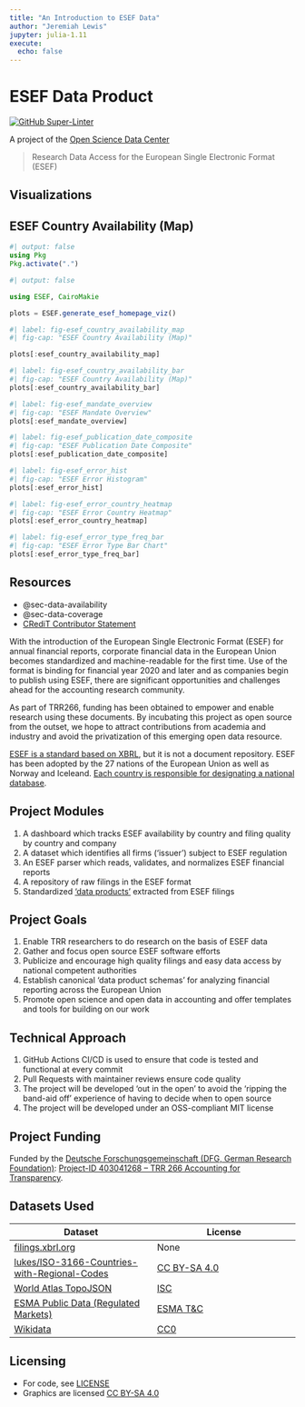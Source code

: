 ```yaml
---
title: "An Introduction to ESEF Data"
author: "Jeremiah Lewis"
jupyter: julia-1.11
execute:
  echo: false
---
```


# ESEF Data Product

[![GitHub Super-Linter](https://github.com/trr266/esef-website/workflows/Lint%20Code%20Base/badge.svg)](https://github.com/marketplace/actions/super-linter)

A project of the [Open Science Data Center][c02]

> Research Data Access for the European Single Electronic Format (ESEF)

## Visualizations

## ESEF Country Availability (Map)

```julia
#| output: false
using Pkg
Pkg.activate(".")
```

```julia
#| output: false

using ESEF, CairoMakie

plots = ESEF.generate_esef_homepage_viz()
```

```julia
#| label: fig-esef_country_availability_map
#| fig-cap: "ESEF Country Availability (Map)"

plots[:esef_country_availability_map]
```

```julia
#| label: fig-esef_country_availability_bar
#| fig-cap: "ESEF Country Availability (Map)"
plots[:esef_country_availability_bar]
```


```julia
#| label: fig-esef_mandate_overview
#| fig-cap: "ESEF Mandate Overview"
plots[:esef_mandate_overview]
```

```julia
#| label: fig-esef_publication_date_composite
#| fig-cap: "ESEF Publication Date Composite"
plots[:esef_publication_date_composite]
```

```julia
#| label: fig-esef_error_hist
#| fig-cap: "ESEF Error Histogram"
plots[:esef_error_hist]
```

```julia
#| label: fig-esef_error_country_heatmap
#| fig-cap: "ESEF Error Country Heatmap"
plots[:esef_error_country_heatmap]
```

```julia
#| label: fig-esef_error_type_freq_bar
#| fig-cap: "ESEF Error Type Bar Chart"
plots[:esef_error_type_freq_bar]
```


## Resources

- @sec-data-availability
- @sec-data-coverage
- [CRediT Contributor Statement](docs/contributors.yaml)

With the introduction of the European Single Electronic Format (ESEF) for annual financial reports, corporate financial data
in the European Union becomes standardized and machine-readable for the first time. Use of the format is binding for
financial year 2020 and later and as companies begin to publish using ESEF, there are significant opportunities and challenges ahead
for the accounting research community.

As part of TRR266, funding has been obtained to empower and enable research using these documents.
By incubating this project as open source from the outset, we hope to attract contributions from academia and industry
and avoid the privatization of this emerging open data resource.

[ESEF is a standard based on XBRL][esef_home], but it is not a document repository. ESEF has been adopted by the 27 nations
of the European Union as well as Norway and Iceleand.
[Each country is responsible for designating a national database][competent_authorities].

## Project Modules

1. A dashboard which tracks ESEF availability by country and filing quality by country and company
2. A dataset which identifies all firms ('issuer') subject to ESEF regulation
3. An ESEF parser which reads, validates, and normalizes ESEF financial reports
4. A repository of raw filings in the ESEF format
5. Standardized ['data products'][data_product] extracted from ESEF filings

## Project Goals

1. Enable TRR researchers to do research on the basis of ESEF data
2. Gather and focus open source ESEF software efforts
3. Publicize and encourage high quality filings and easy data access by national competent authorities
4. Establish canonical 'data product schemas' for analyzing financial reporting across the European Union
5. Promote open science and open data in accounting and offer templates and tools for building on our work

## Technical Approach

1. GitHub Actions CI/CD is used to ensure that code is tested and functional at every commit
2. Pull Requests with maintainer reviews ensure code quality
3. The project will be developed 'out in the open' to avoid the 'ripping the band-aid off' experience of having to decide when to open source
4. The project will be developed under an OSS-compliant MIT license

## Project Funding

Funded by the [Deutsche Forschungsgemeinschaft (DFG, German Research Foundation)][dfg]: [Project-ID 403041268 – TRR 266 Accounting for Transparency][trr_266].

[esef_home]: https://www.esma.europa.eu/policy-activities/corporate-disclosure/european-single-electronic-format
[competent_authorities]: https://www.esma.europa.eu/access-regulated-information
[data_product]: https://martinfowler.com/articles/data-mesh-principles.html#DataAsAProduct
[trr_266]: https://www.accounting-for-transparency.de
[dfg]: https://www.dfg.de
[c02]: https://www.accounting-for-transparency.de/project/open-science-data-center/


## Datasets Used

| Dataset | License |
| -- | -- |
| [filings.xbrl.org][xbrl_filings] | None |
| [lukes/ISO-3166-Countries-with-Regional-Codes][iso_3166] | [CC BY-SA 4.0][cc_by_sa] |
| [World Atlas TopoJSON][world_atlas] | [ISC][isc] |
| [ESMA Public Data (Regulated Markets)][esma_api] | [ESMA T&C][esma_tc] |
| [Wikidata][wikidata] | [CC0][cc_0] |
## Licensing

- For code, see [LICENSE](LICENSE)
- Graphics are licensed [CC BY-SA 4.0][cc_by_sa]

[xbrl_filings]: https://filings.xbrl.org/about.html
[iso_3166]: https://github.com/lukes/ISO-3166-Countries-with-Regional-Codes
[world_atlas]: https://www.npmjs.com/package/world-atlas
[isc]: https://www.isc.org/licenses/
[cc_by_sa]: https://creativecommons.org/licenses/by-sa/4.0/
[esma_api]: https://registers.esma.europa.eu/publication/helpApp
[esma_tc]: https://registers.esma.europa.eu/publication/legalNoticePage
[wikidata]: https://www.wikidata.org/wiki/Wikidata:Main_Page
[cc_0]: https://creativecommons.org/publicdomain/zero/1.0/
